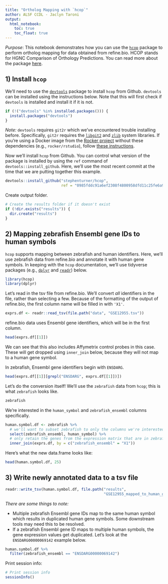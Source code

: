 ```yaml
---
title: "Ortholog Mapping with `hcop`"
author: ALSF CCDL - Jaclyn Taroni
output:   
  html_notebook: 
    toc: true
    toc_float: true
---
```


*Purpose*: This notebook demonstrates how you can use the 
[`hcop`](https://github.com/stephenturner/hcop) package to perform ortholog 
mapping for data obtained from refine.bio. 
HCOP stands for HGNC Comparison of Orthology Predictions.
You can read more about the package 
[here](https://stephenturner.github.io/hcop).

## 1) Install `hcop`

We'll need to use the 
[`devtools`](https://cran.r-project.org/web/packages/devtools/index.html) 
package to install `hcop` from Github.
`devtools` can be installed using the instructions below.
Note that this will first check if `devtools` is installed and install it
if it is not.

```r
if (!("devtools" %in% installed.packages())) {
  install.packages("devtools")
}
```

_Note:_ `devtools` requires `git2r` which we've encountered trouble installing
before.
Specifically, `git2r` requires the [`libgit2`](https://libgit2.org/) and 
[`zlib`](https://zlib.net/) system libraries.
If you're using a Docker image from the 
[Rocker project](https://www.rocker-project.org/) without these dependencies 
(e.g., `rocker/rstudio`), follow 
[these instructions](https://github.com/rocker-org/rocker/wiki/Using-the-RStudio-image#dependencies-external-to-the-r-system).

Now we'll install `hcop` from Github.
You can control what version of the package is installed by using the `ref` 
command of `devtools::install_github`.
Here, we'll use the most recent commit at the time that we are putting together
this example.

```r
devtools::install_github("stephenturner/hcop", 
                         ref = "0985fddc91a6ef2308f4800958dfd11c25fe6a98")
```

Create output folder.

```r
# Create the results folder if it doesn't exist
if (!dir.exists("results")) {
  dir.create("results")
}
```

## 2) Mapping zebrafish Ensembl gene IDs to human symbols

`hcop` supports mapping between zebrafish and human identifiers. 
Here, we'll use zebrafish data from refine.bio and annotate it with human gene
symbols.
In keeping with the `hcop` documentation, we'll use tidyverse packages 
(e.g., [`dplyr`](https://dplyr.tidyverse.org/) and 
[`readr`](https://readr.tidyverse.org)) below.

```r
library(hcop)
library(dplyr)
```

Let's read in the tsv file from refine.bio. 
We'll convert _all_ identifiers in the file, rather than selecting a few.
Because of the formatting of the output of refine.bio, the first column name
will be filled in with `'X1'`.

```r
exprs.df <- readr::read_tsv(file.path("data", "GSE12955.tsv"))
```

refine.bio data uses Ensembl gene identifiers, which will be in the first 
column.

```r
head(exprs.df[[1]])
```

We can see that this also includes Affymetrix control probes in this case.
These will get dropped using `inner_join` below, because they will not
map to a human gene symbol.

In zebrafish, Ensembl gene identifiers begin with `ENSDARG`.

```r
head(exprs.df[[1]][grepl("ENSDARG", exprs.df[[1]])])
```

Let's do the conversion itself!
We'll use the `zebrafish` data from `hcop`; this is what `zebrafish` looks like.

```r
zebrafish
```

We're interested in the `human_symbol` and `zebrafish_ensembl` columns
specifically.

```r
human.symbol.df <- zebrafish %>%
  # we'll want to subset zebrafish to only the columns we're interested in
  select(zebrafish_ensembl, human_symbol) %>%
  # only retain the genes from the expression matrix that are in zebrafish data
  inner_join(exprs.df, by = c("zebrafish_ensembl" = "X1"))
```

Here's what the new data.frame looks like:

```r
head(human.symbol.df, 25)
```

## 3) Write newly annotated data to a tsv file

```r
readr::write_tsv(human.symbol.df, file.path("results", 
                                            "GSE12955_mapped_to_human_gene_symbol.tsv"))
```

*There are some things to note:*

* Multiple zebrafish Ensembl gene IDs map to the same human symbol which results
in duplicated human gene symbols. Some downstream tools may need this to be
resolved.
* If a zebrafish Ensembl gene ID maps to multiple human symbols, the gene 
expression values get duplicated. Let's look at the `ENSDARG00000069142` 
example below.

```r
human.symbol.df %>%
  filter(zebrafish_ensembl == "ENSDARG00000069142")
```

Print session info:

```r
# Print session info 
sessionInfo()
```
